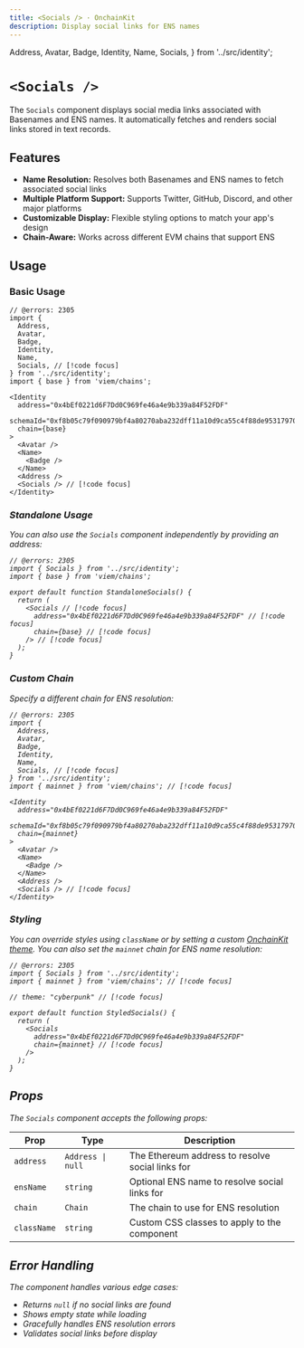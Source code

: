 ```yaml
---
title: <Socials /> · OnchainKit
description: Display social links for ENS names
---
```

  Address,
  Avatar,
  Badge,
  Identity,
  Name,
  Socials,
} from '../src/identity';

# `<Socials />`

The `Socials` component displays social media links associated with Basenames and ENS names. 
It automatically fetches and renders social links stored in text records.

## Features
- **Name Resolution:** Resolves both Basenames and ENS names to fetch associated social links
- **Multiple Platform Support:** Supports Twitter, GitHub, Discord, and other major platforms
- **Customizable Display:** Flexible styling options to match your app's design
- **Chain-Aware:** Works across different EVM chains that support ENS

## Usage

### Basic Usage

```tsx twoslash
// @errors: 2305
import {
  Address,
  Avatar,
  Badge,
  Identity,
  Name,
  Socials, // [!code focus]
} from '../src/identity';
import { base } from 'viem/chains';

<Identity
  address="0x4bEf0221d6F7Dd0C969fe46a4e9b339a84F52FDF"
  schemaId="0xf8b05c79f090979bf4a80270aba232dff11a10d9ca55c4f88de95317970f0de9"
  chain={base}
>
  <Avatar />
  <Name>
    <Badge />
  </Name>
  <Address />
  <Socials /> // [!code focus]
</Identity>
```
<App>
  <Identity
    address="0x4bEf0221d6F7Dd0C969fe46a4e9b339a84F52FDF"
    schemaId="0xf8b05c79f090979bf4a80270aba232dff11a10d9ca55c4f88de95317970f0de9"
    chain={base}
  >
    <Avatar />
    <Name>
      <Badge />
    </Name>
    <Address />
    <Socials />
  </Identity>
</App>

### Standalone Usage

You can also use the `Socials` component independently by providing an address:

```tsx twoslash
// @errors: 2305
import { Socials } from '../src/identity';
import { base } from 'viem/chains';

export default function StandaloneSocials() {
  return (
    <Socials // [!code focus]
      address="0x4bEf0221d6F7Dd0C969fe46a4e9b339a84F52FDF" // [!code focus]
      chain={base} // [!code focus]
    /> // [!code focus]
  );
}
```
<App>
  <Socials 
    address="0x4bEf0221d6F7Dd0C969fe46a4e9b339a84F52FDF"
    chain={base}
  />
</App>

### Custom Chain

Specify a different chain for ENS resolution:

```tsx twoslash
// @errors: 2305
import {
  Address,
  Avatar,
  Badge,
  Identity,
  Name,
  Socials, // [!code focus]
} from '../src/identity';
import { mainnet } from 'viem/chains'; // [!code focus]

<Identity
  address="0x4bEf0221d6F7Dd0C969fe46a4e9b339a84F52FDF"
  schemaId="0xf8b05c79f090979bf4a80270aba232dff11a10d9ca55c4f88de95317970f0de9"
  chain={mainnet}
>
  <Avatar />
  <Name>
    <Badge />
  </Name>
  <Address />
  <Socials /> // [!code focus]
</Identity>
```
<App>
  <Identity
    address="0x4bEf0221d6F7Dd0C969fe46a4e9b339a84F52FDF"
    schemaId="0xf8b05c79f090979bf4a80270aba232dff11a10d9ca55c4f88de95317970f0de9"
    chain={mainnet}
  >
    <Avatar />
    <Name>
      <Badge />
    </Name>
    <Address />
    <Socials />
  </Identity>
</App>


### Styling

You can override styles using `className` or by setting a custom [OnchainKit theme](/guides/themes#custom-theme). 
You can also set the `mainnet` chain for ENS name resolution:

```tsx twoslash
// @errors: 2305
import { Socials } from '../src/identity';
import { mainnet } from 'viem/chains'; // [!code focus]

// theme: "cyberpunk" // [!code focus]

export default function StyledSocials() {
  return (
    <Socials 
      address="0x4bEf0221d6F7Dd0C969fe46a4e9b339a84F52FDF"
      chain={mainnet} // [!code focus]
    />
  );
}
```
<App>
  <Socials 
    address="0x4bEf0221d6F7Dd0C969fe46a4e9b339a84F52FDF"
    chain={mainnet}
    className="cyberpunk"
  />
</App>

## Props

The `Socials` component accepts the following props:

| Prop | Type | Description |
|------|------|-------------|
| `address` | `Address \| null` | The Ethereum address to resolve social links for |
| `ensName` | `string` | Optional ENS name to resolve social links for |
| `chain` | `Chain` | The chain to use for ENS resolution |
| `className` | `string` | Custom CSS classes to apply to the component |


## Error Handling

The component handles various edge cases:

- Returns `null` if no social links are found
- Shows empty state while loading
- Gracefully handles ENS resolution errors
- Validates social links before display
